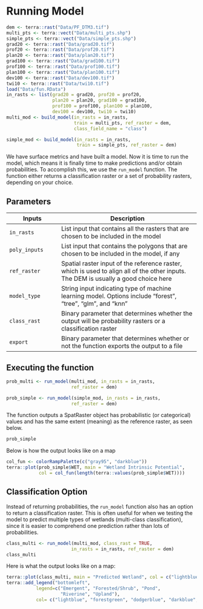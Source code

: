 # Running Model {.unnumbered}

```r
dem <- terra::rast("Data/PF_DTM3.tif")
multi_pts <- terra::vect("Data/multi_pts.shp")
simple_pts <- terra::vect("Data/simple_pts.shp")
grad20 <- terra::rast("Data/grad20.tif")
prof20 <- terra::rast("Data/prof20.tif")
plan20 <- terra::rast("Data/plan20.tif")
grad100 <- terra::rast("Data/grad100.tif")
prof100 <- terra::rast("Data/prof100.tif")
plan100 <- terra::rast("Data/plan100.tif")
dev100 <- terra::rast("Data/dev100.tif")
twi10 <- terra::rast("Data/twi10.tif")
load("Data/fun.RData")
in_rasts <- list(grad20 = grad20, prof20 = prof20,
                 plan20 = plan20, grad100 = grad100,
                 prof100 = prof100, plan100 = plan100,
                 dev100 = dev100, twi10 = twi10)
multi_mod <- build_model(in_rasts = in_rasts,
                         train = multi_pts, ref_raster = dem,
                         class_field_name = "class")

simple_mod <- build_model(in_rasts = in_rasts,
                          train = simple_pts, ref_raster = dem)
```

We have surface metrics and have built a model. Now it is time to run the model, which means it is finally time to make predictions and/or obtain probabilities. To accomplish this, we use the `run_model` function. The function either returns a classification raster or a set of probability rasters, depending on your choice.

## Parameters

| Inputs        | Description                                                                                                                         |
|--------------------|----------------------------------------------------|
| `in_rasts`    | List input that contains all the rasters that are chosen to be included in the model                                                |
| `poly_inputs` | List input that contains the polygons that are chosen to be included in the model, if any                                           |
| `ref_raster`  | Spatial raster input of the reference raster, which is used to align all of the other inputs. The DEM is usually a good choice here |
| `model_type`  | String input indicating type of machine learning model. Options include "forest", "tree", "glm", and "knn"                          |
| `class_rast`  | Binary parameter that determines whether the output will be probability rasters or a classification raster                          |
| `export`      | Binary parameter that determines whether or not the function exports the output to a file                                           |

## Executing the function

```r
prob_multi <- run_model(multi_mod, in_rasts = in_rasts,
                        ref_raster = dem)

prob_simple <- run_model(simple_mod, in_rasts = in_rasts,
                        ref_raster = dem)

```

The function outputs a SpatRaster object has probabilistic (or categorical) values and has the same extent (meaning) as the reference raster, as seen below.\

```r
prob_simple
```

Below is how the output looks like on a map

```r
col_fun <- colorRampPalette(c("gray95", "darkblue"))
terra::plot(prob_simple$WET, main = "Wetland Intrinsic Potential",
            col = col_fun(length(terra::values(prob_simple$WET))))
```

## Classification Option

Instead of returning probabilities, the `run_model` function also has an option to return a classification raster. This is often useful for when we testing the model to predict multiple types of wetlands (multi-class classification), since it is easier to comprehend one prediction rather than lots of probabilities.

```r
class_multi <- run_model(multi_mod, class_rast = TRUE,
                        in_rasts = in_rasts, ref_raster = dem)
class_multi
```

Here is what the output looks like on a map:

```r
terra::plot(class_multi, main = "Predicted Wetland", col = c("lightblue", "forestgreen", "dodgerblue", "darkblue", "wheat"), legend = FALSE)
terra::add_legend("bottomleft",
           legend=c("Emergent", "Forested/Shrub", "Pond",
                    "Riverine", "Upland"),
           col= c("lightblue", "forestgreen", "dodgerblue", "darkblue", "wheat"), cex = 0.8, lwd = 2)
```
